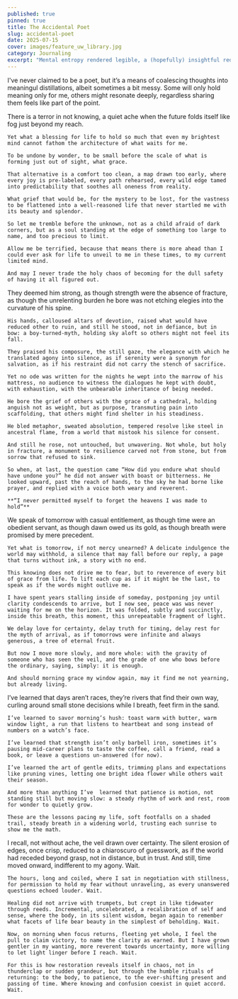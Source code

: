 ```yaml
---
published: true
pinned: true
title: The Accidental Poet
slug: accidental-poet
date: 2025-07-15
cover: images/feature_uw_library.jpg
category: Journaling
excerpt: "Mental entropy rendered legible, a (hopefully) insightful reduction of my reality."
---
```



I've never claimed to be a poet, but it’s a means of coalescing thoughts into meaningul distillations, albeit sometimes a bit messy. Some will only hold meaning only for me, others might resonate deeply, regardless sharing them feels like part of the point.

<PoemLayout title="Blessed Uncertainty">
    There is a terror in not knowing, a quiet ache when the future folds itself like fog just beyond my reach.

    Yet what a blessing for life to hold so much that even my brightest mind cannot fathom the architecture of what waits for me.

    To be undone by wonder, to be small before the scale of what is forming just out of sight, what grace.

    That alternative is a comfort too clean, a map drawn too early, where every joy is pre-labeled, every path rehearsed, every wild edge tamed into predictability that soothes all oneness from reality.

    What grief that would be, for the mystery to be lost, for the vastness to be flattened into a well-reasoned life that never startled me with its beauty and splendor.

    So let me tremble before the unknown, not as a child afraid of dark corners, but as a soul standing at the edge of something too large to name, and too precious to limit.

    Allow me be terrified, because that means there is more ahead than I could ever ask for life to unveil to me in these times, to my current limited mind.

    And may I never trade the holy chaos of becoming for the dull safety of having it all figured out.

</PoemLayout>

<PoemLayout title="Atlas Boy">
    They deemed him strong, as though strength were the absence of fracture, as though the unrelenting burden he bore was not etching elegies into the curvature of his spine.

    His hands, calloused altars of devotion, raised what would have reduced other to ruin, and still he stood, not in defiance, but in bow: a boy-turned-myth, holding sky aloft so others might not feel its fall.

    They praised his composure, the still gaze, the elegance with which he translated agony into silence, as if serenity were a synonym for salvation, as if his restraint did not carry the stench of sacrifice.

    Yet no ode was written for the nights he wept into the marrow of his mattress, no audience to witness the dialogues he kept with doubt, with exhaustion, with the unbearable inheritance of being needed.

    He bore the grief of others with the grace of a cathedral, holding anguish not as weight, but as purpose, transmuting pain into scaffolding, that others might find shelter in his steadiness.

    He bled metaphor, sweated absolution, tempered resolve like steel in ancestral flame, from a world that mistook his silence for consent.

    And still he rose, not untouched, but unwavering. Not whole, but holy in fracture, a monument to resilience carved not from stone, but from sorrow that refused to sink.

    So when, at last, the question came “How did you endure what should have undone you?” he did not answer with boast or bitterness. He looked upward, past the reach of hands, to the sky he had borne like prayer, and replied with a voice both weary and reverent.

    **“I never permitted myself to forget the heavens I was made to hold”**

</PoemLayout>

<PoemLayout title="Tomorrow Is Not Promised">
    We speak of tomorrow with casual entitlement, as though time were an obedient servant, as though dawn owed us its gold, as though breath were promised by mere precedent.

    Yet what is tomorrow, if not mercy unearned? A delicate indulgence the world may withhold, a silence that may fall before our reply, a page that turns without ink, a story with no end.

    This knowing does not drive me to fear, but to reverence of every bit of grace from life. To lift each cup as if it might be the last, to speak as if the words might outlive me.

    I have spent years stalling inside of someday, postponing joy until clarity condescends to arrive, but I now see, peace was was never waiting for me on the horizon. It was folded, subtly and succinctly, inside this breath, this moment, this unrepeatable fragment of light.

    We delay love for certainty, delay truth for timing, delay rest for the myth of arrival, as if tomorrows were infinite and always generous, a tree of eternal fruit.

    But now I move more slowly, and more whole: with the gravity of someone who has seen the veil, and the grade of one who bows before the ordinary, saying, simply: it is enough.

    And should morning grace my window again, may it find me not yearning, but already living.

</PoemLayout>

<PoemLayout title="Paced Miles">
    I’ve learned that days aren’t races, they’re rivers that find their own way, curling around small stone decisions while I breath, feet firm in the sand.

    I’ve learned to savor morning’s hush: toast warm with butter, warm window light, a run that listens to heartbeat and song instead of numbers on a watch’s face.

    I’ve learned that strength isn’t only barbell iron, sometimes it’s pausing mid-career plans to taste the coffee, call a friend, read a book, or leave a questions un-answered (for now).

    I’ve learned the art of gentle edits, trimming plans and expectations like pruning vines, letting one bright idea flower while others wait their season.

    And more than anything I’ve  learned that patience is motion, not standing still but moving slow: a steady rhythm of work and rest, room for wonder to quietly grow.

    These are the lessons pacing my life, soft footfalls on a shaded trail, steady breath in a widening world, trusting each sunrise to show me the math.

</PoemLayout>

<PoemLayout title="The Slow Return">
    I recall, not without ache, the veil drawn over certainty. The silent erosion of edges, once crisp, reduced to a chiaroscuro of guesswork, as if the world had receded beyond grasp, not in distance, but in trust. And still, time moved onward, indifferent to my agony. Wait.

    The hours, long and coiled, where I sat in negotiation with stillness, for permission to hold my fear without unraveling, as every unanswered questions echoed louder. Wait.

    Healing did not arrive with trumpets, but crept in like tidewater through reeds. Incremental, uncelebrated, a recalibration of self and sense, where the body, in its silent wisdom, began again to remember what facets of life bear beauty in the simplest of beholding. Wait.

    Now, on morning when focus returns, fleeting yet whole, I feel the pull to claim victory, to name the clarity as earned. But I have grown gentler in my wanting, more reverent towards uncertainty, more willing to let light linger before I reach. Wait.

    For this is how restoration reveals itself in chaos, not in thunderclap or sudden grandeur, but through the humble rituals of returning: to the body, to patience, to the ever-shifting present and passing of time. Where knowing and confusion coexist in quiet accord. Wait.

</PoemLayout>
